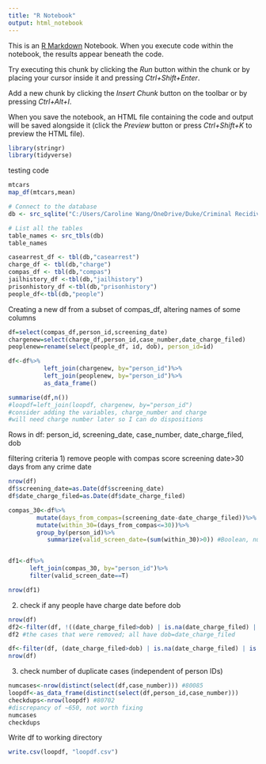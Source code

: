 ```yaml
---
title: "R Notebook"
output: html_notebook
---
```


This is an [R Markdown](http://rmarkdown.rstudio.com) Notebook. When you execute code within the notebook, the results appear beneath the code. 

Try executing this chunk by clicking the *Run* button within the chunk or by placing your cursor inside it and pressing *Ctrl+Shift+Enter*. 

Add a new chunk by clicking the *Insert Chunk* button on the toolbar or by pressing *Ctrl+Alt+I*.

When you save the notebook, an HTML file containing the code and output will be saved alongside it (click the *Preview* button or press *Ctrl+Shift+K* to preview the HTML file).

```r
library(stringr)
library(tidyverse)
```


testing code
```r
mtcars
map_df(mtcars,mean)
```



```r
# Connect to the database
db <- src_sqlite("C:/Users/Caroline Wang/OneDrive/Duke/Criminal Recidivism/crim-recid-code/compas-analysis/compas.db", create = TRUE)

# List all the tables
table_names <- src_tbls(db)
table_names
```

```r
casearrest_df <- tbl(db,"casearrest")
charge_df <- tbl(db,"charge")
compas_df <- tbl(db,"compas")
jailhistory_df <-tbl(db,"jailhistory")
prisonhistory_df <-tbl(db,"prisonhistory")
people_df<-tbl(db,"people")
```

Creating a new df from a subset of compas_df, altering names of some columns
```r
df=select(compas_df,person_id,screening_date)
chargenew=select(charge_df,person_id,case_number,date_charge_filed)
peoplenew=rename(select(people_df, id, dob), person_id=id)

df<-df%>%
          left_join(chargenew, by="person_id")%>%
          left_join(peoplenew, by="person_id")%>%
          as_data_frame()

summarise(df,n())
#loopdf=left_join(loopdf, chargenew, by="person_id")
#consider adding the variables, charge_number and charge
#will need charge number later so I can do dispositions
```
Rows in df: person_id, screening_date, case_number, date_charge_filed, dob


filtering criteria
1) remove people with compas score screening date>30 days from any crime date 
```r
nrow(df)
df$screening_date=as.Date(df$screening_date)
df$date_charge_filed=as.Date(df$date_charge_filed)

compas_30<-df%>%
        mutate(days_from_compas=(screening_date-date_charge_filed))%>%
        mutate(within_30=(days_from_compas<=30))%>%
        group_by(person_id)%>%
           summarize(valid_screen_date=(sum(within_30)>0)) #Boolean, number of cases within 30 days for each person is >0


df1<-df%>%
      left_join(compas_30, by="person_id")%>%
      filter(valid_screen_date==T)

nrow(df1)


```

2) check if any people have charge date before dob
```r
nrow(df)
df2<-filter(df, !((date_charge_filed>dob) | is.na(date_charge_filed) | is.na(dob)))
df2 #the cases that were removed; all have dob=date_charge_filed

df<-filter(df, (date_charge_filed>dob) | is.na(date_charge_filed) | is.na(dob))
nrow(df)

```


3) check number of duplicate cases (independent of person IDs)
```r
numcases<-nrow(distinct(select(df,case_number))) #80085
loopdf<-as_data_frame(distinct(select(df,person_id,case_number)))
checkdups<-nrow(loopdf) #80702
#discrepancy of ~650, not worth fixing 
numcases
checkdups
```


Write df to working directory
```r
write.csv(loopdf, "loopdf.csv") 
```

